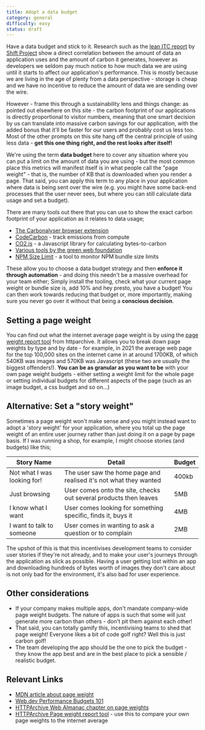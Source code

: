 ```yaml
---
title: Adopt a data budget
category: general
difficulty: easy
status: draft
---
```


Have a data budget and stick to it. Research such as the [lean ITC report](https://theshiftproject.org/wp-content/uploads/2019/03/Lean-ICT-Report_The-Shift-Project_2019.pdf) by [Shift Project](https://theshiftproject.org/en/home/) show a direct correlation between the amount of data an application uses and the amount of carbon it generates, however as developers we seldom pay much notice to how much data we are using until it starts to affect our application's performance. This is mostly because we are living in the age of plenty from a data perspective - storage is cheap and we have no incentive to reduce the amount of data we are sending over the wire.

However - frame this through a sustainability lens and things change: as pointed out elsewhere on this site - the carbon footprint of our applications is directly proportional to visitor numbers, meaning that one smart decision by us can translate into massive carbon savings for our application, with the added bonus that it'll be faster for our users and probably cost us less too. Most of the other prompts on this site hang off the central principle of using less data - **get this one thing right, and the rest looks after itself!**

We're using the term **data budget** here to cover any situation where you can put a limit on the amount of data you are using - but the most common place this metrics will manifest itself is in what people call the "page weight" - that is, the number of KB that is downloaded when you render a page. That said, you can apply this term to any place in your application where data is being sent over the wire (e.g. you might have some back-end processes that the user never sees, but where you can still calculate data usage and set a budget).

There are many tools out there that you can use to show the exact carbon footprint of your application as it relates to data usage;

- [The Carbonalyser browser extension](https://theshiftproject.org/en/carbonalyser-browser-extension/)
- [CodeCarbon](https://github.com/mlco2/codecarbon) - track emissions from compute
- [CO2.js](https://github.com/thegreenwebfoundation/co2.js) - a Javascript library for calculating bytes-to-carbon
- [Various tools by the green web foundation](https://github.com/thegreenwebfoundation)
- [NPM Size Limit](https://github.com/ai/size-limit/) - a tool to monitor NPM bundle size limits

These allow you to choose a data budget strategy and then **enforce it through automation** - and doing this needn't be a massive overhead for your team either; Simply install the tooling, check what your current page weight or bundle size is, add 10% and hey presto, you have a budget! You can then work towards reducing that budget or, more importantly, making sure you never go over it without that being a **conscious decision**.

## Setting a page weight

You can find out what the internet average page weight is by using the [page weight report tool](https://httparchive.org/reports/page-weight) from httparchive. It allows you to break down page weights by type and by date - for example, in 2021 the average web page for the top 100,000 sites on the internet came in at around 1700KB, of which 540KB was images and 570KB was Javascript (these two are usually the biggest offenders!). **You can be as granular as you want to be** with your own page weight budgets - either setting a weight limit for the whole page or setting individual budgets for different aspects of the page (such as an image budget, a css budget and so on...)

## Alternative: Set a "story weight"

Sometimes a page weight won't make sense and you might instead want to adopt a 'story weight' for your application, where you total up the page weight of an entire user journey rather than just doing it on a page by page basis. If I was running a shop, for example, I might choose stories (and budgets) like this;

| Story Name                  | Detail                                                            | Budget |
| --------------------------- | ----------------------------------------------------------------- | ------ |
| Not what I was looking for! | The user saw the home page and realised it's not what they wanted | 400kb  |
| Just browsing               | User comes onto the site, checks out several products then leaves | 5MB    |
| I know what I want          | User comes looking for something specific, finds it, buys it      | 4MB    |
| I want to talk to someone   | User comes in wanting to ask a question or to complain            | 2MB    |

The upshot of this is that this incentivises development teams to consider user stories if they're not already, and to make your user's journeys through the application as slick as possible. Having a user getting lost within an app and downloading hundreds of bytes worth of images they don't care about is not only bad for the environment, it's also bad for user experience.

## Other considerations

- If your company makes multiple apps, don't mandate company-wide page weight budgets. The nature of apps is such that some will just generate more carbon than others - don't pit them against each other!
- That said, you can totally gamify this, incentivising teams to shed that page weight! Everyone likes a bit of code golf right? Well this is just carbon golf!
- The team developing the app should be the one to pick the budget - they know the app best and are in the best place to pick a sensible / realistic budget.

## Relevant Links

- [MDN article about page weight](https://developer.mozilla.org/en-US/docs/Learn/HTML/Howto/Author_fast-loading_HTML_pages)
- [Web.dev Performance Budgets 101](https://web.dev/performance-budgets-101/)
- [HTTPArchive Web Almanac chapter on page weights](https://almanac.httparchive.org/en/2020/page-weight#page-weight)
- [HTTPArchive Page weight report tool](https://httparchive.org/reports/page-weight) - use this to compare your own page weights to the internet average
